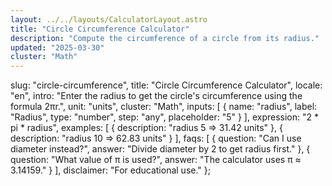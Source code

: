 ```yaml
---
layout: ../../layouts/CalculatorLayout.astro
title: "Circle Circumference Calculator"
description: "Compute the circumference of a circle from its radius."
updated: "2025-03-30"
cluster: "Math"
---
```



  slug: "circle-circumference",
  title: "Circle Circumference Calculator",
  locale: "en",
  intro: "Enter the radius to get the circle's circumference using the formula 2πr.",
  unit: "units",
  cluster: "Math",
  inputs: [
    { name: "radius", label: "Radius", type: "number", step: "any", placeholder: "5" }
  ],
  expression: "2 * pi * radius",
  examples: [
    { description: "radius 5 ⇒ 31.42 units" },
    { description: "radius 10 ⇒ 62.83 units" }
  ],
  faqs: [
    { question: "Can I use diameter instead?", answer: "Divide diameter by 2 to get radius first." },
    { question: "What value of π is used?", answer: "The calculator uses π ≈ 3.14159." }
  ],
  disclaimer: "For educational use."
};

<Calculator schema={schema} />
